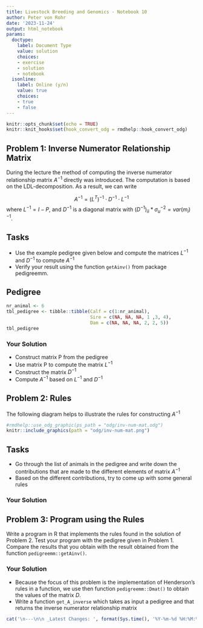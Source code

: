 ```yaml
---
title: Livestock Breeding and Genomics - Notebook 10
author: Peter von Rohr
date: '2023-11-24'
output: html_notebook
params:
  doctype:
    label: Document Type
    value: solution
    choices:
    - exercise
    - solution
    - notebook
  isonline:
    label: Online (y/n)
    value: true
    choices:
    - true
    - false
---
```




```r
knitr::opts_chunk$set(echo = TRUE)
knitr::knit_hooks$set(hook_convert_odg = rmdhelp::hook_convert_odg)
```


## Problem 1: Inverse Numerator Relationship Matrix
During the lecture the method of computing the inverse numerator relationship matrix $A^{-1}$ directly was introduced. The computation is based on the LDL-decomposition. As a result, we can write 

$$A^{-1} = (L^T)^{-1} \cdot D^{-1} \cdot L^{-1}$$
where $L^{-1} = I-P$, and $D^{-1}$ is a diagonal matrix with $(D^{-1})_{ii} * \sigma_u^{-2} = var(m_i)^{-1}$.  


## Tasks

* Use the example pedigree given below and compute the matrices $L^{-1}$ and $D^{-1}$ to compute $A^{-1}$
* Verify your result using the function `getAinv()` from package pedigreemm.


## Pedigree

```r
nr_animal <- 6
tbl_pedigree <- tibble::tibble(Calf = c(1:nr_animal),
                               Sire = c(NA, NA, NA, 1 ,3, 4),
                               Dam = c(NA, NA, NA, 2, 2, 5))
tbl_pedigree
```


### Your Solution

* Construct matrix P from the pedigree
* Use matrix P to compute the matrix $L^{-1}$
* Construct the matrix $D^{-1}$
* Compute $A^{-1}$ based on $L^{-1}$ and $D^{-1}$





## Problem 2: Rules
The following diagram helps to illustrate the rules for constructing $A^{-1}$

```r
#rmdhelp::use_odg_graphic(ps_path = "odg/inv-num-mat.odg")
knitr::include_graphics(path = "odg/inv-num-mat.png")
```
 

## Tasks

* Go through the list of animals in the pedigree and write down the contributions that are made to the different elements of matrix $A^{-1}$ 
* Based on the different contributions, try to come up with some general rules


### Your Solution





## Problem 3: Program using the Rules
Write a program in R that implements the rules found in the solution of Problem 2. Test your program with the pedigree given in Problem 1. Compare the results that you obtain with the result obtained from the function `pedigreemm::getAinv()`.


### Your Solution

* Because the focus of this problem is the implementation of Henderson's rules in a function, we use then function `pedigreemm::Dmat()` to obtain the values of the matrix $D$. 
* Write a function `get_A_inverse` which takes as input a pedigree and that returns the inverse numerator relationship matrix



 


```r
cat('\n---\n\n _Latest Changes: ', format(Sys.time(), '%Y-%m-%d %H:%M:%S'), ' (', Sys.info()['user'], ')_\n', sep = '')
```
 
